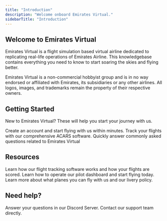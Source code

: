 ```yaml
---
title: "Introduction"
description: "Welcome onboard Emirates Virtual."
sidebarTitle: "Introduction"
---
```


## Welcome to Emirates Virtual

Emirates Virtual is a flight simulation based virtual airline dedicated to replicating real-life operations of Emirates Airline. This knowledgebase contains everything you need to know to start soaring the skies and flying better.

<Info>
  Emirates Virtual is a non-commercial hobbyist group and is in no way endorsed or affiliated with Emirates, its subsidiaries or any other airlines. All logos, images, and trademarks remain the property of their respective owners.
</Info>

## Getting Started

New to Emirates Virtual? These will help you start your journey with us.

<Columns cols={2}>
  <Card title="Quick Start Guide" icon="plane-departure" href="/quickstart">
    Create an account and start flying with us within minutes.
  </Card>
  <Card title="Download our ACARS Software" icon="download" href="/pegasus-setup">
    Track your flights with our comprehensive ACARS software.
  </Card>
</Columns>

<Card title="Frequently Asked Questions" icon="circle-question" horizontal href="/api-reference/introduction">
  Quickly answer commonly asked questions related to Emirates Virtual
</Card>

## Resources

<Columns cols={2}>
  <Card title="Pegasus" icon="pen-fancy" href="/pegasus-setup">
    Learn how our flight tracking software works and how your flights are scored.
  </Card>
  <Card title="Phoenix Dashboard" icon="code" href="/essentials/code">
    Learn how to operate our pilot dashboard and start flying today.
  </Card>
</Columns>

<Card title="Aircrafts and Liveries" icon="image" horizontal href="/essentials/images">
  Learn more about what planes you can fly with us and our livery policy.
</Card>

## Need help?

<Columns cols={2}>
  <Card title="Discord" icon="discord" href="https://discord.gg/YqhZ4CHNc8">
    Answer your questions in our Discord Server.
  </Card>
  <Card title="Email" icon="envelope" href="mailto:support@ek-virtual.com">
    Contact our support team directly.
  </Card>
</Columns>